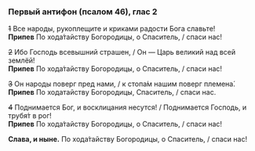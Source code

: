 ### Первый антифон (псалом 46), глас 2

~~1~~ Все народы, рукоплещите и криками радости Бога славьте!  
**Припев** По хода́тайству Богородицы, о Спаситель, / спаси нас!

~~2~~ Ибо Господь всевышний страшен, / Он — Царь великий над всей землёй!  
**Припев** По хода́тайству Богородицы, о Спаситель, / спаси нас!

~~3~~ Он народы поверг пред нами, / к стопа́м нашим поверг племена́.  
**Припев** По ходатайству Богородицы, Спаситель, / спаси нас.

~~4~~ Поднимается Бог, и восклицания несутся! / Поднимается Господь, и трубя́т в рог!  
**Припев** По хода́тайству Богородицы, о Спаситель, / спаси нас!

**Слава, и ныне.** По хода́тайству Богородицы, о Спаситель, / спаси нас!
